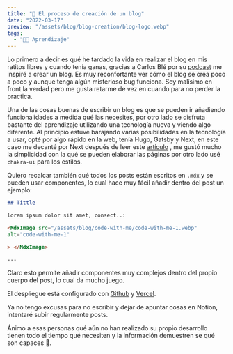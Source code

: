 ```yaml
---
title: "🚧 El proceso de creación de un blog"
date: "2022-03-17"
preview: "/assets/blog/blog-creation/blog-logo.webp"
tags:
  - "👨‍💻 Aprendizaje"
---
```


Lo primero a decir es qué he tardado la vida en realizar el blog en mis ratitos
libres y cuando tenía ganas, gracias a Carlos Blé por su
[podcast](https://podcast.carlosble.com/podcast/e21-beneficios-de-escribir-un-blog/)
me inspiré a crear un blog. Es muy reconfortante ver cómo el blog se crea poco a
poco y aunque tenga algún misterioso bug funciona. Soy malísimo en front la
verdad pero me gusta retarme de vez en cuando para no perder la practica.

Una de las cosas buenas de escribir un blog es que se pueden ir añadiendo
funcionalidades a medida qué las necesites, por otro lado se disfruta bastante
del aprendizaje utilizando una tecnología nueva y viendo algo diferente. Al
principio estuve barajando varias posibilidades en la tecnología a usar, opté
por algo rápido en la web, tenía Hugo, Gatsby y Next, en este caso me decanté
por Next después de leer este
[artículo](https://medium.com/eincode/next-js-vs-gatsby-js-frameworks-all-you-need-to-know-4147f36ed915)
, me gustó mucho la simplicidad con la qué se pueden elaborar las páginas por
otro lado usé `chakra-ui` para los estilos.

Quiero recalcar también qué todos los posts están escritos en `.mdx` y se pueden
usar componentes, lo cual hace muy fácil añadir dentro del post un ejemplo:

```markdown
## Tittle

lorem ipsum dolor sit amet, consect..:

<MdxImage src="/assets/blog/code-with-me/code-with-me-1.webp"
alt="code-with-me-1"

> </MdxImage>

---
```

Claro esto permite añadir componentes muy complejos dentro del propio cuerpo del
post, lo cual da mucho juego.

El despliegue está configurado con [Github](https://github.com/) y
[Vercel](https://vercel.com/).

Ya no tengo excusas para no escribir y dejar de apuntar cosas en Notion,
intentaré subir regularmente posts.

Ánimo a esas personas qué aún no han realizado su propio desarrollo tienen todo
el tiempo qué necesiten y la información demuestren se qué son capaces 💪.
